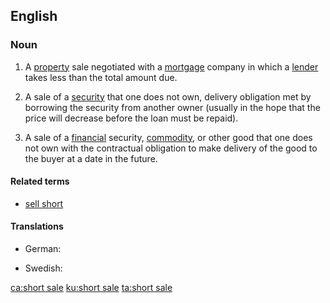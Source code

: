 ==English==

===Noun===
{{en-noun|head=[[short]] [[sale]]}}

# {{context|real estate|lang=en}} A [[property]] sale negotiated with a [[mortgage]] company in which a [[lender]] takes less than the total amount due.
# {{context|investments|lang=en}} A sale of a [[security]] that one does not own, delivery obligation met by borrowing the security from another owner (usually in the hope that the price will decrease before the loan must be repaid).
# {{context|economics|lang=en}} A sale of a [[financial]] security, [[commodity]], or other good that one does not own with the contractual obligation to make delivery of the good to the buyer at a date in the future.

====Related terms====
* [[sell short]]

====Translations====
{{trans-top|property sale negotiated with a mortgage company in which a lender takes less than the total amount due}}
{{trans-mid}}
{{trans-bottom}}

{{trans-top|sale of a security that one does not own, delivery obligation met by borrowing the security from another owner}}
* German: {{t+|de|Leerverkauf|m}}
{{trans-mid}}
* Swedish: {{t|sv|blankning|c}}
{{trans-bottom}}

[[ca:short sale]]
[[ku:short sale]]
[[ta:short sale]]